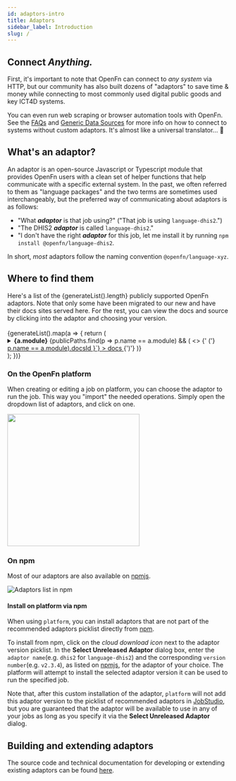 ```yaml
---
id: adaptors-intro
title: Adaptors
sidebar_label: Introduction
slug: /
---
```



## Connect _Anything._

First, it's important to note that OpenFn can connect to _any system_ via HTTP,
but our community has also built dozens of "adaptors" to save time & money while
connecting to most commonly used digital public goods and key ICT4D systems.

You can even run web scraping or browser automation tools with OpenFn. See the
[FAQs](/documentation/faqs#can-openfn-integrate-with-my-custom-app) and
[Generic Data Sources](/documentation/source-apps) for more info on how to
connect to systems without custom adaptors. It's almost like a universal
translator... 🖖

## What's an adaptor?

An adaptor is an open-source Javascript or Typescript module that provides
OpenFn users with a clean set of helper functions that help communicate with a
specific external system. In the past, we often referred to them as "language
packages" and the two terms are sometimes used interchangeably, but the
preferred way of communicating about adaptors is as follows:

- "What _**adaptor**_ is that job using?" ("That job is using
  `language-dhis2`.")
- "The DHIS2 _**adaptor**_ is called `language-dhis2`."
- "I don't have the right _**adaptor**_ for this job, let me install it by
  running `npm install @openfn/language-dhis2`.

In short, _most_ adaptors follow the naming convention `@openfn/language-xyz`.

## Where to find them

<div>
  Here's a list of the {generateList().length} publicly supported OpenFn
  adaptors. Note that only some have been migrated to our new and have their
  docs sites served here. For the rest, you can view the docs and source by
  clicking into the adaptor and choosing your version.
</div>
<br />
<div>
  {generateList().map(a => {
    return (
      <details>
        <summary>
          <b>{a.module}</b>
          {publicPaths.find(p => p.name == a.module) && (
            <>
              {' ('}
              <a
                href={`/adaptors/${
                  publicPaths.find(p => p.name == a.module).docsId
                }`}
              >
                docs
              </a>
              {')'}
            </>
          )}
        </summary>
        {publicPaths.find(p => p.name == a.module) ? (
          <div>
            The current{' '}
            <a
              href={`/adaptors/${
                publicPaths.find(p => p.name == a.module).docsId
              }`}
            >
              API docs
            </a>
            , <a
              href={`/adaptors/${
                publicPaths.find(p => p.name == a.module).changelogId
              }`}
            >
              changelog
            </a>, and <a
              href={`/adaptors/${
                publicPaths.find(p => p.name == a.module).readmeId
              }`}
            >
              developer readme
            </a> for <b>{a.module}</b> are available here. You can view the source
            & documentation via these links:
          </div>
        ) : (
          <div>
            This adaptor hasn't been migrated yet, but it still works just fine
            and you can view the source & documentation via these links:
          </div>
        )}
        <ul>
          {a.versions
            .sort((a, b) => compareVersions(b.version, a.version))
            .map(v => {
              return (
                <li>
                  <a href={v.url} target="_blank">
                    {v.version}
                  </a>{' '}
                </li>
              );
            })}
        </ul>
      </details>
    );
  })}
</div>

<!-- <AdaptorList /> -->

### On the OpenFn platform

When creating or editing a job on platform, you can choose the adaptor to run
the job. This way you "import" the needed operations. Simply open the dropdown
list of adaptors, and click on one.

<img src="/img/adaptor_choice_openfn.png" width="300" />

### On npm

Most of our adaptors are also available on
[npmjs](https://www.npmjs.com/search?q=%40openfn).

![Adaptors list in npm](/img/adaptor_npm.png)

#### Install on platform via npm

When using `platform`, you can install adaptors that are not part of the
recommended adaptors picklist directly from
[npm](https://www.npmjs.com/search?q=%40openfn).

To install from npm, click on the _cloud download icon_ next to the adaptor
version picklist. In the **Select Unreleased Adaptor** dialog box, enter the
`adaptor name`(e.g. `dhis2` for `language-dhis2`) and the corresponding
`version number`(e.g. `v2.3.4`), as listed on
[npmjs](https://www.npmjs.com/search?q=%40openfn), for the adaptor of your
choice. The platform will attempt to install the selected adaptor version it can
be used to run the specified job.

Note that, after this custom installation of the adaptor, `platform` will not
add this adaptor version to the picklist of recommended adaptors in
[JobStudio](/documentation/jobs/job-studio), but you are guaranteed that the
adaptor will be available to use in any of your jobs as long as you specify it
via the **Select Unreleased Adaptor** dialog.

## Building and extending adaptors

The source code and technical documentation for developing or extending existing
adaptors can be found
[here](https://github.com/OpenFn/adaptors#working-with-adaptors).
